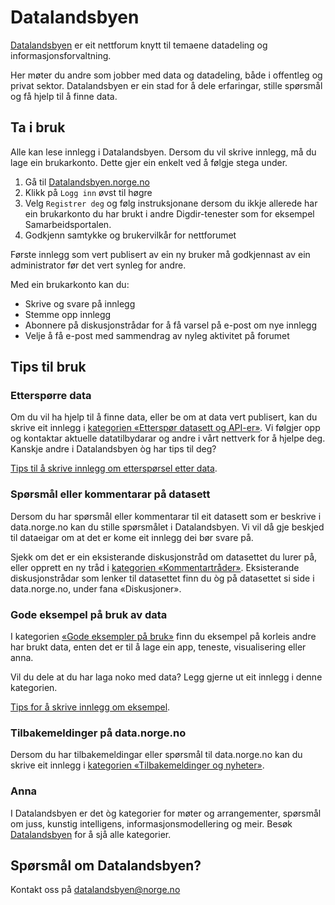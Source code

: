 # Datalandsbyen

[Datalandsbyen](https://datalandsbyen.norge.no/) er eit nettforum knytt til temaene datadeling og informasjonsforvaltning.

Her møter du andre som jobber med data og datadeling, både i offentleg og privat sektor. Datalandsbyen er ein stad for å dele erfaringar, stille spørsmål og få hjelp til å finne data.

## Ta i bruk

Alle kan lese innlegg i Datalandsbyen. Dersom du vil skrive innlegg, må du lage ein brukarkonto. Dette gjer ein enkelt ved å følgje stega under.

1. Gå til [Datalandsbyen.norge.no](https://datalandsbyen.norge.no/)
2. Klikk på `Logg inn` øvst til høgre
3. Velg `Registrer deg` og følg instruksjonane dersom du ikkje allerede har ein brukarkonto du har brukt i andre Digdir-tenester som for eksempel Samarbeidsportalen.
4. Godkjenn samtykke og brukervilkår for nettforumet

Første innlegg som vert publisert av ein ny bruker må godkjennast av ein administrator før det vert synleg for andre.

Med ein brukarkonto kan du:
- Skrive og svare på innlegg
- Stemme opp innlegg
- Abonnere på diskusjonstrådar for å få varsel på e-post om nye innlegg
- Velje å få e-post med sammendrag av nyleg aktivitet på forumet

## Tips til bruk

### Etterspørre data
Om du vil ha hjelp til å finne data, eller be om at data vert publisert, kan du skrive eit innlegg i [kategorien «Etterspør datasett og API-er»](https://datalandsbyen.norge.no/category/6/ettersp%C3%B8r-datasett-og-api-er). Vi følgjer opp og kontaktar aktuelle datatilbydarar og andre i vårt nettverk for å hjelpe deg. Kanskje andre i Datalandsbyen òg har tips til deg?

[Tips til å skrive innlegg om etterspørsel etter data](https://datalandsbyen.norge.no/topic/56/ettersp%C3%B8rr-data-og-api).

### Spørsmål eller kommentarar på datasett
Dersom du har spørsmål eller kommentarar til eit datasett som er beskrive i data.norge.no kan du stille spørsmålet i Datalandsbyen. Vi vil då gje beskjed til dataeigar om at det er kome eit innlegg dei bør svare på.

Sjekk om det er ein eksisterande diskusjonstråd om datasettet du lurer på, eller opprett en ny tråd i [kategorien «Kommentartråder»](https://datalandsbyen.norge.no/category/12/kommentartr%C3%A5der). Eksisterande diskusjonstrådar som lenker til datasettet finn du òg på datasettet si side i data.norge.no, under fana «Diskusjoner».

### Gode eksempel på bruk av data
I kategorien [«Gode eksempler på bruk»](https://datalandsbyen.norge.no/category/2/gode-eksempler-p%C3%A5-bruk) finn du eksempel på korleis andre har brukt data, enten det er til å lage ein app, teneste, visualisering eller anna.

Vil du dele at du har laga noko med data? Legg gjerne ut eit innlegg i denne kategorien. 

[Tips for å skrive innlegg om eksempel](https://datalandsbyen.norge.no/topic/60/tips-til-%C3%A5-dele-gode-eksempel-p%C3%A5-bruk-av-data).

### Tilbakemeldinger på data.norge.no
Dersom du har tilbakemeldingar eller spørsmål til data.norge.no kan du skrive eit innlegg i [kategorien «Tilbakemeldinger og nyheter»](https://datalandsbyen.norge.no/category/5/tilbakemeldinger-p%C3%A5-data-norge-no).

### Anna
I Datalandsbyen er det òg kategorier for møter og arrangementer, spørsmål om juss, kunstig intelligens, informasjonsmodellering og meir. Besøk [Datalandsbyen](https://datalandsbyen.norge.no/) for å sjå alle kategorier.

## Spørsmål om Datalandsbyen?
Kontakt oss på datalandsbyen@norge.no